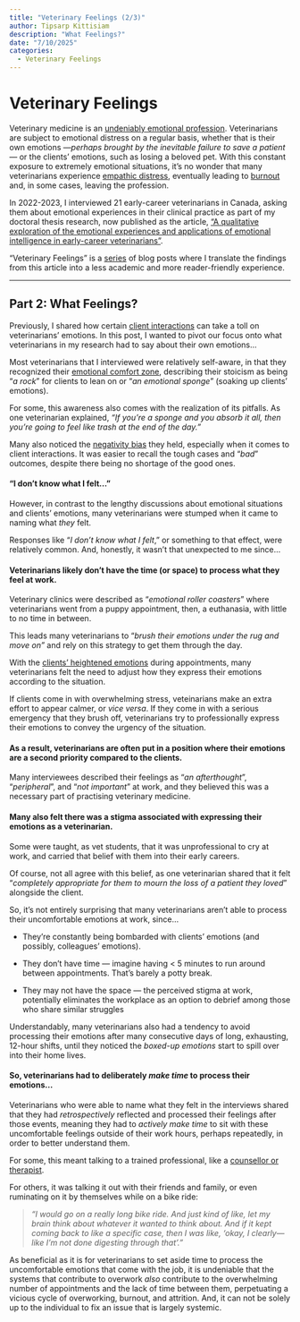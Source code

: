 ```yaml
---
title: "Veterinary Feelings (2/3)"
author: Tipsarp Kittisiam
description: "What Feelings?"
date: "7/10/2025"
categories:
  - Veterinary Feelings
---
```


# Veterinary Feelings

Veterinary medicine is an [undeniably emotional profession](https://doi.org/10.1177/0891241611435099). Veterinarians are subject to emotional distress on a regular basis, whether that is their own emotions —*perhaps brought by the inevitable failure to save a patient—* or the clients’ emotions, such as losing a beloved pet. With this constant exposure to extremely emotional situations, it’s no wonder that many veterinarians experience [empathic distress](https://doi.org/10.1016/B0-08-043076-7/01739-3), eventually leading to [burnout](https://doi.org/10.1080/00480169.2019.1669504) and, in some cases, leaving the profession.

In 2022-2023, I interviewed 21 early-career veterinarians in Canada, asking them about emotional experiences in their clinical practice as part of my doctoral thesis research, now published as the article, ["A qualitative exploration of the emotional experiences and applications of emotional intelligence in early-career veterinarians"](https://doi.org/10.1002/vetr.5599).

"Veterinary Feelings" is a [series](https://minnie-kitt.github.io/vmh-blog/#category=Veterinary%20Feelings) of blog posts where I translate the findings from this article into a less academic and more reader-friendly experience.

------------------------------------------------------------------------

## Part 2: What Feelings?

Previously, I shared how certain [client interactions](/posts/20250704.qmd) can take a toll on veterinarians’ emotions. In this post, I wanted to pivot our focus onto what veterinarians in my research had to say about their own emotions…

Most veterinarians that I interviewed were relatively self-aware, in that they recognized their [emotional comfort zone](https://pmc.ncbi.nlm.nih.gov/articles/PMC6973202/), describing their stoicism as being “*a rock*” for clients to lean on or “*an emotional sponge*” (soaking up clients’ emotions).

For some, this awareness also comes with the realization of its pitfalls. As one veterinarian explained, *"If you’re a sponge and you absorb it all, then you’re going to feel like trash at the end of the day."*

Many also noticed the [negativity bias](https://positivepsychology.com/3-steps-negativity-bias/) they held, especially when it comes to client interactions. It was easier to recall the tough cases and “*bad*” outcomes, despite there being no shortage of the good ones.

#### “I don’t know what I felt…”

However, in contrast to the lengthy discussions about emotional situations and clients’ emotions, many veterinarians were stumped when it came to naming what *they* felt.

Responses like “*I don’t know what I felt*,” or something to that effect, were relatively common. And, honestly, it wasn’t that unexpected to me since…

#### Veterinarians likely don’t have the time (or space) to process what they feel at work.

Veterinary clinics were described as “*emotional roller coasters*” where veterinarians went from a puppy appointment, then, a euthanasia, with little to no time in between.

This leads many veterinarians to “*brush their emotions under the rug and move on”* and rely on this strategy to get them through the day.

With the [clients’ heightened emotions](/posts/20250704.qmd) during appointments, many veterinarians felt the need to adjust how they express their emotions according to the situation.

If clients come in with overwhelming stress, veteinarians make an extra effort to appear calmer, or *vice versa*. If they come in with a serious emergency that they brush off, veterinarians try to professionally express their emotions to convey the urgency of the situation.

#### As a result, veterinarians are often put in a position where their emotions are a second priority compared to the clients.

Many interviewees described their feelings as “*an afterthought*”, “*peripheral*”, and “*not important*” at work, and they believed this was a necessary part of practising veterinary medicine.

#### Many also felt there was a stigma associated with expressing their emotions as a veterinarian.

Some were taught, as vet students, that it was unprofessional to cry at work, and carried that belief with them into their early careers.

Of course, not all agree with this belief, as one veterinarian shared that it felt “*completely appropriate for them to mourn the loss of a patient they loved*” alongside the client.

So, it’s not entirely surprising that many veterinarians aren’t able to process their uncomfortable emotions at work, since…

-   They’re constantly being bombarded with clients’ emotions (and possibly, colleagues’ emotions).

-   They don’t have time — imagine having \< 5 minutes to run around between appointments. That’s barely a potty break.

-   They may not have the space — the perceived stigma at work, potentially eliminates the workplace as an option to debrief among those who share similar struggles

Understandably, many veterinarians also had a tendency to avoid processing their emotions after many consecutive days of long, exhausting, 12-hour shifts, until they noticed the *boxed-up emotions* start to spill over into their home lives.

#### So, veterinarians had to deliberately *make time* to process their emotions…

Veterinarians who were able to name what they felt in the interviews shared that they had *retrospectively* reflected and processed their feelings after those events, meaning they had to *actively* *make time* to sit with these uncomfortable feelings outside of their work hours, perhaps repeatedly, in order to better understand them.

For some, this meant talking to a trained professional, like a [counsellor or therapist](https://www.canadianveterinarians.net/veterinary-resources/veterinary-health-and-wellness-resources/mental-health-awareness-resources/who-ya-gonna-call-helpline-phone-numbers-and-websites/).

For others, it was talking it out with their friends and family, or even ruminating on it by themselves while on a bike ride:

> *"I would go on a really long bike ride. And just kind of like, let my brain think about whatever it wanted to think about. And if it kept coming back to like a specific case, then I was like, ‘okay, I clearly—like I’m not done digesting through that’."*

As beneficial as it is for veterinarians to set aside time to process the uncomfortable emotions that come with the job, it is undeniable that the systems that contribute to overwork *also* contribute to the overwhelming number of appointments and the lack of time between them, perpetuating a vicious cycle of overworking, burnout, and attrition. And, it can not be solely up to the individual to fix an issue that is largely systemic.
